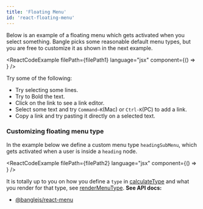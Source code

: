 ```yaml
---
title: 'Floating Menu'
id: 'react-floating-menu'
---
```



Below is an example of a floating menu which gets activated when you select something. Bangle picks some reasonable default menu types, but you are free to customize it as shown in the next example.

<ReactCodeExample
  filePath={filePath1}
  language="jsx"
  component={() => <Example1 />}
/>

Try some of the following:

- Try selecting some lines.
- Try to Bold the text.
- Click on the link to see a link editor.
- Select some text and try `Command–K`(Mac) or `Ctrl-K`(PC) to add a link.
- Copy a link and try pasting it directly on a selected text.

### Customizing floating menu type

In the example below we define a custom menu type `headingSubMenu`, which gets activated when a user is inside a `heading` node.

<ReactCodeExample
  filePath={filePath2}
  language="jsx"
  component={() => <Example2 />}
/>

It is totally up to you on how you define a `type` in [calculateType](/docs/api/react_menu#plugins---plugins)
and what you render for that type, see [renderMenuType](/docs/api/react_menu#floatingmenu-reactelement).
**See API docs:**

- [@banglejs/react-menu](/docs/api/react_menu)
